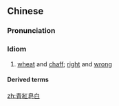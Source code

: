 {{also|青红皂白}}
==Chinese==
{{zh-forms|s=青红皂白|type=112|lit=bluegreen, red, black and white}}

===Pronunciation===
{{zh-pron
|m=qīnghóng-zàobái
|c=cing1 hung4 zou6 baak6
|cat=cy
}}

===Idiom===
{{zh-idiom}}

# [[wheat]] and [[chaff]]; [[right]] and [[wrong]]

====Derived terms====
{{zh-der|不問青紅皂白}}

[[zh:青紅皂白]]